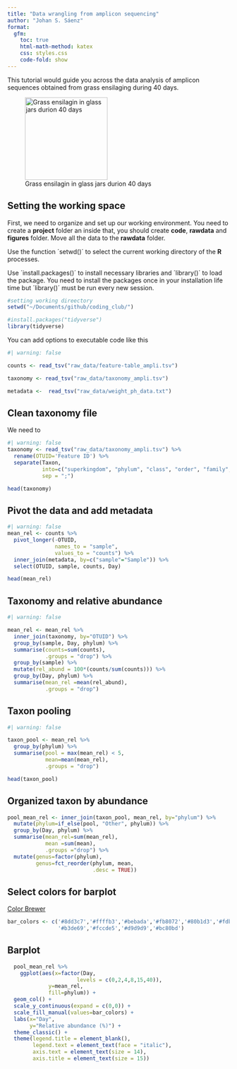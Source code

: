 ```yaml
---
title: "Data wrangling from amplicon sequencing"
author: "Johan S. Sáenz"
format:
  gfm:
    toc: true
    html-math-method: katex
    css: styles.css
    code-fold: show
---
```


This tutorial would guide you across the data analysis of amplicon sequences obtained from grass ensilaging during 40 days.

![Grass ensilagin in glass jars durion 40 days](data_wrangling_files/IMG_6246.png){fig-align="center" width="187"}

## Setting the working space

First, we need to organize and set up our working environment. You need to create a **project** folder an inside that, you should create **code**, **rawdata** and **figures** folder. Move all the data to the **rawdata** folder.

Use the function ´setwd()´ to select the current working directory of the **R** processes.

Use ´install.packages()´ to install necessary libraries and ´library()´ to load the package. You need to install the packages once in your installation life time but ´library()´ must be run every new session.

```r
#setting working direectory
setwd("~/Documents/github/coding_club/")

#install.packages("tidyverse")
library(tidyverse)
```

You can add options to executable code like this

```r
#| warning: false

counts <- read_tsv("raw_data/feature-table_ampli.tsv")

taxonomy <- read_tsv("raw_data/taxonomy_ampli.tsv")

metadata <-  read_tsv("raw_data/weight_ph_data.txt")
```

## Clean taxonomy file

We need to

```r
#| warning: false
taxonomy <- read_tsv("raw_data/taxonomy_ampli.tsv") %>% 
  rename(OTUID='Feature ID') %>%
  separate(Taxon,
           into=c("superkingdom", "phylum", "class", "order", "family", "genus", "species"),
           sep = ";")

head(taxonomy)
```

## Pivot the data and add metadata

```r
#| warning: false
mean_rel <- counts %>% 
  pivot_longer(-OTUID,
               names_to = "sample",
               values_to = "counts") %>%
  inner_join(metadata, by=c("sample"="Sample")) %>% 
  select(OTUID, sample, counts, Day)

head(mean_rel)
```

## Taxonomy and relative abundance

```r
#| warning: false

mean_rel <- mean_rel %>% 
  inner_join(taxonomy, by="OTUID") %>% 
  group_by(sample, Day, phylum) %>% 
  summarise(counts=sum(counts),
            .groups = "drop") %>% 
  group_by(sample) %>% 
  mutate(rel_abund = 100*(counts/sum(counts))) %>% 
  group_by(Day, phylum) %>%
  summarise(mean_rel =mean(rel_abund),
            .groups = "drop")
```

## Taxon pooling

```r
#| warning: false

taxon_pool <- mean_rel %>%
  group_by(phylum) %>%
  summarise(pool = max(mean_rel) < 5,
            mean=mean(mean_rel),
            .groups = "drop")  

head(taxon_pool)
```

## Organized taxon by abundance

```r
pool_mean_rel <- inner_join(taxon_pool, mean_rel, by="phylum") %>%
  mutate(phylum=if_else(pool, "Other", phylum)) %>%
  group_by(Day, phylum) %>%
  summarise(mean_rel=sum(mean_rel),
            mean =sum(mean),
            .groups ="drop") %>%
  mutate(genus=factor(phylum),
         genus=fct_reorder(phylum, mean,
                           .desc = TRUE))
```

## Select colors for barplot

[Color Brewer](https://colorbrewer2.org/#type=sequential&scheme=BuGn&n=3)

```r
bar_colors <- c('#8dd3c7','#ffffb3','#bebada','#fb8072','#80b1d3','#fdb462',
                '#b3de69','#fccde5','#d9d9d9','#bc80bd')
```

## Barplot

```r

  pool_mean_rel %>% 
    ggplot(aes(x=factor(Day,
                      levels = c(0,2,4,8,15,40)),
             y=mean_rel,
             fill=phylum)) +
  geom_col() +
  scale_y_continuous(expand = c(0,0)) +
  scale_fill_manual(values=bar_colors) + 
  labs(x="Day",
       y="Relative abundance (%)") +
  theme_classic() +
  theme(legend.title = element_blank(),
        legend.text = element_text(face = "italic"),
        axis.text = element_text(size = 14),
        axis.title = element_text(size = 15))
```
